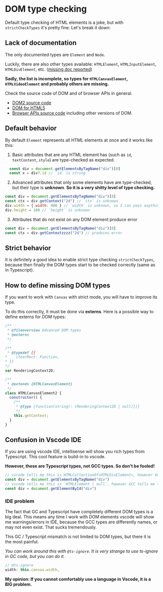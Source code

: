 # DOM type checking
Default type checking of HTML elements is a joke, but with `strictCheckTypes` it's pretty fine. Let's break it down:

## Lack of documentation
The only documented types are `Element` and `Node`.

Luckily, there are also other types available: `HTMLElement`, `HTMLInputElement`, `HTMLDivElement`, etc. ([missing doc reported](https://github.com/google/closure-compiler/issues/4036))

**Sadly, the list is incomplete, so types for `HTMLCanvasElement`, `HTMLVideoElement` and probably others are missing.**

Check the source code of DOM and of browser APIs in general.

- [DOM2 source code](https://github.com/google/closure-compiler/blob/master/externs/browser/w3c_dom2.js)
- [DOM for HTML5](https://github.com/google/closure-compiler/blob/master/externs/browser/html5.js)
- [Browser APIs source code](https://github.com/google/closure-compiler/tree/master/externs/browser) including other versions of DOM.


## Default behavior
By default `Element` represents all HTML elements at once and it works like this:

1. Basic attributes that are any HTML element has (such as `id`, `textContent`, `style`) are type-checked as expected.

```js
  const div = document.getElementsByTagName("div")[0]
  const x = div?.id // `id` is string
```

2. Advanced attributes that only some elements have are type-checked, but their type is **unknown**. **So it is a very shitty level of type checking.**

```js
const div = document.getElementsByTagName("div")[0]
const ctx = div.getContext("2d") // `ctx` is unknown
div.width = { width: 400 } // `width` is unknown, so I can pass anything to it, this is wrong
div.height = 100 // `height` is unknown
``` 

3. Attributes that do not exist on any DOM element produce error

```js
const div = document.getElementsByTagName("div")[0]
const ctx = div.getContextzzzz("2d") // produces error
``` 

## Strict behavior
It is definitely a good idea to enable strict type checking `strictCheckTypes`, because then finally the DOM types start to be checked correctly (same as in Typescript).

## How to define missing DOM types
If you want to work with `Canvas` with strict mode, you will have to improve its type.

To do this correctly, it must be done via **externs**. Here is a possible way to define externs for DOM types:


```js
/**
 * @fileoverview Advanced DOM types
 * @externs
 */

/**
 * @typedef {{
*    clearRect: Function,
* }}
*/
var RenderingContext2D;

/**
 * @extends {HTMLCanvasElement}
 */
class HTMLCanvasElement2 {
  constructor() {
    /**
     * @type {function(string): (RenderingContext2D | null)})}
     */
    this.getContext;
  }
}
```

## Confusion in Vscode IDE

If you are using vscode IDE, intellisense will show you rich types from Typescript. This cool feature is build-in to vscode.

**However, these are Typescript types, not GCC types. So don't be fooled!**

```js
// vscode tells me this is HTMLCollectionOf<HTMLDivElement>, however GCC tell me it is `NodeList<Element>`
const div = document.getElementsByTagName("div")
// vscode tells me this is `HTMLElement | null`, however GCC tells me this is in fact `Element` type
const div = document.getElementById("div")
```

### IDE problem
The fact that GC and Typescript have completely different DOM types is a big deal. This means any time I work with DOM elements vscode will show me warnings/errors in IDE, because the GCC types are differently names, or may not even exist. That sucks tremendously.

This GC / Typescript mismatch is not limited to DOM types, but there it is the most painful.

*You can work around this with `@ts-ignore`. It is very strange to use ts-ignore in GC code, but you can do it.*

```js
// @ts-ignore
width: this.canvas.width,
```

**My opinion: If you cannot comfortably use a language in Vscode, it is a BIG problem.**
